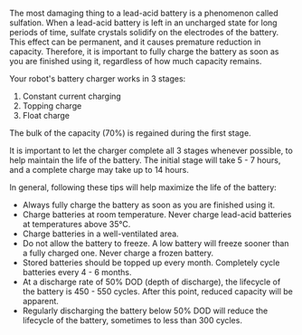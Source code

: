 The most damaging thing to a lead-acid battery is a phenomenon called sulfation.
When a lead-acid battery is left in an uncharged state for long periods of time, sulfate
crystals solidify on the electrodes of the battery.
This effect can be permanent, and it causes premature reduction in capacity.
Therefore, it is important to fully charge the battery as soon as you are finished using it,
regardless of how much capacity remains.

Your robot's battery charger works in 3 stages:

1.  Constant current charging
2.  Topping charge
3.  Float charge

The bulk of the capacity (70%) is regained during the first stage.

It is important to let the charger complete all 3 stages whenever possible, to help maintain the life of the battery.
The initial stage will take 5 - 7 hours, and a complete charge may take up to 14 hours.

In general, following these tips will help maximize the life of the battery:

- Always fully charge the battery as soon as you are finished using it.
- Charge batteries at room temperature. Never charge lead-acid batteries at temperatures above 35°C.
- Charge batteries in a well-ventilated area.
- Do not allow the battery to freeze. A low battery will freeze sooner than a fully charged one. Never charge a frozen battery.
- Stored batteries should be topped up every month. Completely cycle batteries every 4 - 6 months.
- At a discharge rate of 50% DOD (depth of discharge), the lifecycle of the battery is 450 - 550 cycles.
  After this point, reduced capacity will be apparent.
- Regularly discharging the battery below 50% DOD will reduce the lifecycle of the battery, sometimes to less than 300 cycles.

